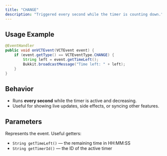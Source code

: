 ```yaml
---
title: "CHANGE"
description: "Triggered every second while the timer is counting down."
---
```


## Usage Example

```java
@EventHandler
public void onVCTEvent(VCTEvent event) {
    if (event.getType() == VCTEventType.CHANGE) {
        String left = event.getTimeLeft();
        Bukkit.broadcastMessage("Time left: " + left);
    }
}
```

## Behavior

* Runs **every second** while the timer is active and decreasing.
* Useful for showing live updates, side effects, or syncing other features.

## Parameters

<ResponseField name="event" type="VCTEvent">
  Represents the event. Useful getters:  

* `String getTimeLeft()` — the remaining time in HH:MM:SS
* `String getTimerId()` — the ID of the active timer

</ResponseField>